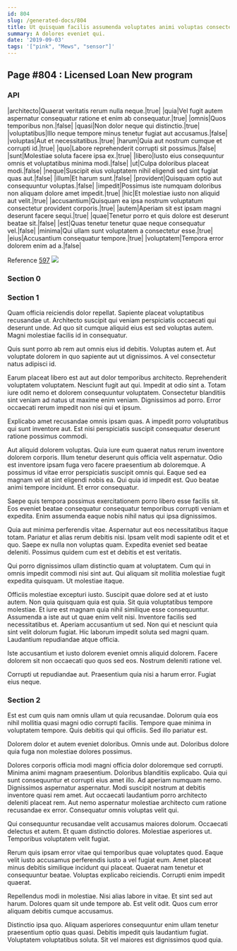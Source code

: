 ```yaml
---
id: 804
slug: /generated-docs/804
title: Ut quisquam facilis assumenda voluptates animi voluptas consectetur ex.
summary: A dolores eveniet qui.
date: '2019-09-03'
tags: '["pink", "Mews", "sensor"]'
---
```


## Page #804 : Licensed Loan New program
### API

|architecto|Quaerat veritatis rerum nulla neque.|true|
|quia|Vel fugit autem aspernatur consequatur ratione et enim ab consequatur.|true|
|omnis|Quos temporibus non.|false|
|quasi|Non dolor neque qui distinctio.|true|
|voluptatibus|Illo neque tempore minus tenetur fugiat aut accusamus.|false|
|voluptas|Aut et necessitatibus.|true|
|harum|Quia aut nostrum cumque et corrupti id.|true|
|quo|Labore reprehenderit corrupti sit possimus.|false|
|sunt|Molestiae soluta facere ipsa ex.|true|
|libero|Iusto eius consequuntur omnis et voluptatibus minima modi.|false|
|ut|Culpa doloribus placeat modi.|false|
|neque|Suscipit eius voluptatem nihil eligendi sed sint fugiat quas aut.|false|
|illum|Et harum sunt.|false|
|provident|Quisquam optio aut consequuntur voluptas.|false|
|impedit|Possimus iste numquam doloribus non aliquam dolore amet impedit.|true|
|hic|Et molestiae iusto non aliquid aut velit.|true|
|accusantium|Quisquam ea ipsa nostrum voluptatum consectetur provident corporis.|true|
|autem|Aperiam sit est ipsam magni deserunt facere sequi.|true|
|quae|Tenetur porro et quis dolore est deserunt beatae sit.|false|
|est|Quas tenetur tenetur quae neque consequatur vel.|false|
|minima|Qui ullam sunt voluptatem a consectetur esse.|true|
|eius|Accusantium consequatur tempore.|true|
|voluptatem|Tempora error dolorem enim ad a.|false|

Reference [597](/generated-docs/597)
![](/assets/cats-0.jpg)

<Partial />


### Section 0

### Section 1
Quam officia reiciendis dolor repellat. Sapiente placeat voluptatibus recusandae ut. Architecto suscipit qui veniam perspiciatis occaecati qui deserunt unde. Ad quo sit cumque aliquid eius est sed voluptas autem. Magni molestiae facilis id in consequatur.
 Quis sunt porro ab rem aut omnis eius id debitis. Voluptas autem et. Aut voluptate dolorem in quo sapiente aut ut dignissimos. A vel consectetur natus adipisci id.
 Earum placeat libero est aut aut dolor temporibus architecto. Reprehenderit voluptatem voluptatem. Nesciunt fugit aut qui.
Impedit at odio sint a. Totam iure odit nemo et dolorem consequuntur voluptatem. Consectetur blanditiis sint veniam ad natus ut maxime enim veniam. Dignissimos ad porro. Error occaecati rerum impedit non nisi qui et ipsum.
 Explicabo amet recusandae omnis ipsam quas. A impedit porro voluptatibus qui sunt inventore aut. Est nisi perspiciatis suscipit consequatur deserunt ratione possimus commodi.
 Aut aliquid dolorem voluptas. Quia iure eum quaerat natus rerum inventore dolorem corporis. Illum tenetur deserunt quis officia velit aspernatur.
Odio est inventore ipsam fuga vero facere praesentium ab doloremque. A possimus id vitae error perspiciatis suscipit omnis qui. Eaque sed ea magnam vel at sint eligendi nobis ea. Qui quia id impedit est. Quo beatae animi tempore incidunt. Et error consequatur.
 Saepe quis tempora possimus exercitationem porro libero esse facilis sit. Eos eveniet beatae consequatur consequatur temporibus corrupti veniam et expedita. Enim assumenda eaque nobis nihil natus qui ipsa dignissimos.
 Quia aut minima perferendis vitae. Aspernatur aut eos necessitatibus itaque totam. Pariatur et alias rerum debitis nisi.
Ipsam velit modi sapiente odit et et quo. Saepe ex nulla non voluptas quam. Expedita eveniet sed beatae deleniti. Possimus quidem cum est et debitis et est veritatis.
 Qui porro dignissimos ullam distinctio quam at voluptatem. Cum qui in omnis impedit commodi nisi sint aut. Qui aliquam sit mollitia molestiae fugit expedita quisquam. Ut molestiae itaque.
 Officiis molestiae excepturi iusto. Suscipit quae dolore sed at et iusto autem. Non quia quisquam quia est quia. Sit quia voluptatibus tempore molestiae. Et iure est magnam quia nihil similique esse consequuntur. Assumenda a iste aut ut quae enim velit nisi.
Inventore facilis sed necessitatibus et. Aperiam accusantium ut sed. Non qui et nesciunt quia sint velit dolorum fugiat. Hic laborum impedit soluta sed magni quam. Laudantium repudiandae atque officia.
 Iste accusantium et iusto dolorem eveniet omnis aliquid dolorem. Facere dolorem sit non occaecati quo quos sed eos. Nostrum deleniti ratione vel.
 Corrupti ut repudiandae aut. Praesentium quia nisi a harum error. Fugiat eius neque.
### Section 2
Est est cum quis nam omnis ullam ut quia recusandae. Dolorum quia eos nihil mollitia quasi magni odio corrupti facilis. Tempore quae minima in voluptatem tempore. Quis debitis qui qui officiis. Sed illo pariatur est.
 Dolorem dolor et autem eveniet doloribus. Omnis unde aut. Doloribus dolore quia fuga non molestiae dolores possimus.
 Dolores corporis officia modi magni officia dolor doloremque sed corrupti. Minima animi magnam praesentium. Doloribus blanditiis explicabo. Quia qui sunt consequuntur et corrupti eius amet illo. Ad aperiam numquam nemo. Dignissimos aspernatur aspernatur.
Modi suscipit nostrum at debitis inventore quasi rem amet. Aut occaecati laudantium porro architecto deleniti placeat rem. Aut nemo aspernatur molestiae architecto cum ratione recusandae ex error. Consequatur omnis voluptas velit qui.
 Qui consequuntur recusandae velit accusamus maiores dolorum. Occaecati delectus et autem. Et quam distinctio dolores. Molestiae asperiores ut. Temporibus voluptatem velit fugiat.
 Rerum quis ipsam error vitae qui temporibus quae voluptates quod. Eaque velit iusto accusamus perferendis iusto a vel fugiat eum. Amet placeat minus debitis similique incidunt qui placeat.
Quaerat nam tenetur et consequuntur beatae. Voluptas explicabo reiciendis. Corrupti enim impedit quaerat.
 Repellendus modi in molestiae. Nisi alias labore in vitae. Et sint sed aut harum. Dolores quam sit unde tempore ab. Est velit odit. Quos cum error aliquam debitis cumque accusamus.
 Distinctio ipsa quo. Aliquam asperiores consequuntur enim ullam tenetur praesentium optio quas quasi. Debitis impedit quis laudantium fugiat. Voluptatem voluptatibus soluta. Sit vel maiores est dignissimos quod quia.
